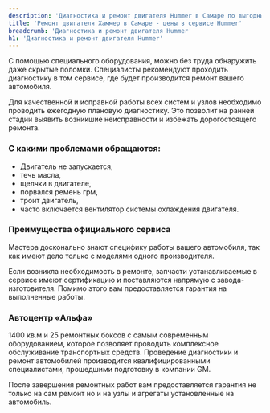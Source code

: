 ```yaml
---
description: 'Диагностика и ремонт двигателя Hummer в Самаре по выгодным ценам в сертифицированном сервисе Хаммер.'
title: 'Ремонт двигателя Хаммер в Самаре - цены в сервисе Hummer'
breadcrumb: 'Диагностика и ремонт двигателя Hummer'
h1: 'Диагностика и ремонт двигателя Hummer'
---
```

<p>
	 С помощью специального оборудования, можно без труда обнаружить даже скрытые поломки. Специалисты рекомендуют проходить диагностику в том сервисе, где будет производится ремонт вашего автомобиля.
</p>
<p>
	 Для качественной и исправной работы всех систем и узлов необходимо проводить ежегодную плановую диагностику. Это позволит на ранней стадии выявить возникшие неисправности и избежать дорогостоящего ремонта.
</p>
<h3>С какими проблемами обращаются:</h3>
<ul>
	<li>Двигатель не запускается,&nbsp;</li>
	<li>течь масла,&nbsp;</li>
	<li>щелчки в двигателе,&nbsp;</li>
	<li>порвался ремень грм,</li>
	<li>троит двигатель,&nbsp;</li>
	<li>часто включается вентилятор системы охлаждения двигателя.</li>
</ul>
<h3>Преимущества официального сервиса</h3>
<p>
	 Мастера досконально знают специфику работы вашего автомобиля, так как имеют дело только с моделями одного производителя.
</p>
<p>
	 Если возникла необходимость в ремонте, запчасти устанавливаемые в сервисе имеют сертификацию и поставляются напрямую с завода-изготовителя. Помимо этого вам предоставляется гарантия на выполненные работы.
</p>
<h3>Автоцентр «Альфа»</h3>
<p>
	 1400 кв.м и 25 ремонтных боксов с самым современным оборудованием, которое позволяет проводить комплексное обслуживание транспортных средств. Проведение диагностики и ремонт автомобилей производится квалифицированными специалистами, прошедшими подготовку в компании GM.
</p>
<p>
	 После завершения ремонтных работ вам предоставляется гарантия не только на сам ремонт но и на узлы и агрегаты установленные на автомобиль.
</p>